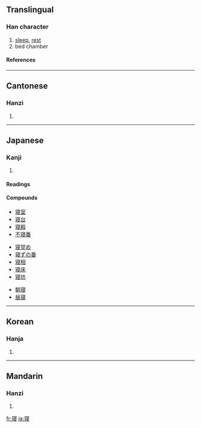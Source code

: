 {{see|寢}}

==Translingual==
===Han character===
{{Han char|rn=40|rad=宀|as=10|sn=13|four=|canj=十中一水 (JLME)}}
# [[sleep]], [[rest]]
# bed chamber
====References====
{{Han ref|kx=0290.121|dkj=07278|dj=0574.160|hdz=20946.070|uh=5BDD|ud=23517}}
----
==Cantonese==
===Hanzi===
{{yue-hanzi|jyut=|y=cham2}}
# {{defn|Cantonese}}
----
==Japanese==
===Kanji===
{{ja-kanji|grade=c|rs=宀10}}
# {{defn|Japanese}} 
====Readings====
{{ja-readings|on=[[しん]] (shin)|kun=[[ね]](ne), [[ねる]] (neru), [[みたまや]] (mitamaya), [[やめる]] (yameru)}}

====Compounds====
{{top3}}
*[[寝室]]
*[[寝台]]
*[[寝殿]]
*[[不寝番]]
{{mid3}}
*[[寝覚め]]
*[[寝ずの番]]
*[[寝相]]
*[[寝床]]
*[[寝坊]]
{{mid3}}
*[[朝寝]]
*[[昼寝]]
{{bottom}}
----

==Korean==
===Hanja===
{{ko-hanja|hangeul=침|rv=chim|mr=ch'im}}
# {{defn|Korean}}
----
==Mandarin==
===Hanzi===
{{cmn-hanzi|tra=寢|pin=[[lóu]] ([[lou2]]), [[qǐn]] ([[qin3]])|wg=lou<sup>2</sup>, ch'in<sup>3</sup>}}
# {{defn|Mandarin}}

[[fr:寝]]
[[ja:寝]]